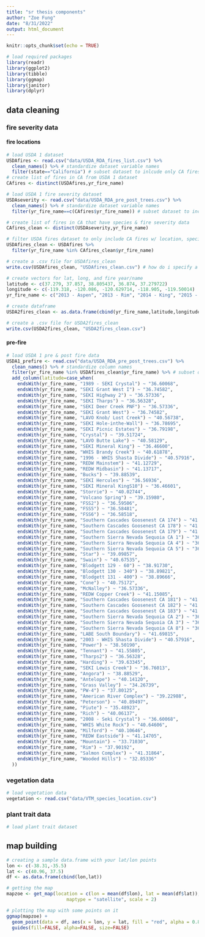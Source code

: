 ```yaml
---
title: "sr thesis components"
author: "Zoe Fung"
date: "8/31/2022"
output: html_document
---
```


```r
knitr::opts_chunk$set(echo = TRUE)
```

```r
# load required packages
library(readr)
library(ggplot2)
library(tibble)
library(ggmap)
library(janitor)
library(dplyr)
```

## data cleaning 

### fire severity data

#### fire locations
```r
# load USDA 1 dataset
USDAfires <- read.csv("data/USDA_RDA_fires_list.csv") %>%
  clean_names() %>% # standardize dataset variable names
  filter(state=="California") # subset dataset to inlcude only CA fires
# create list of fires in CA from USDA 1 dataset
CAfires <- distinct(USDAfires,yr_fire_name)

# load USDA 1 fire severity dataset
USDAseverity <- read.csv("data/USDA_RDA_pre_post_trees.csv") %>%
  clean_names() %>% # standardize dataset variable names
  filter(yr_fire_name==c(CAfires$yr_fire_name)) # subset dataset to include only CA fires

# create list of fires in CA that have species & fire severity data
CAfires_clean <- distinct(USDAseverity,yr_fire_name)

# filter USDA fires dataset to only include CA fires w/ location, species, & fire severity data
USDAfires_clean <- USDAfires %>%
  filter(yr_fire_name %in% CAfires_clean$yr_fire_name) 

# create a .csv file for USDAfires_clean
write.csv(USDAfires_clean, "USDAfires_clean.csv") # how do i specify a path for this file to be created in the data folder?

# create vectors for lat, long, and fire year/name
latitude <- c(37.279, 37.857, 38.805437, 36.874, 37.279722)
longitude <- c(-119.318, -120.086, -120.629714, -118.905, -119.50014)
yr_fire_name <- c("2013 - Aspen", "2013 - Rim", "2014 - King", "2015 - Rough", "2015 - Willow")

# create dataframe 
USDA2fires_clean <- as.data.frame(cbind(yr_fire_name,latitude,longitude))

# create a .csv file for USDA2fires_clean
write.csv(USDA2fires_clean, "USDA2fires_clean.csv")
```

#### pre-fire
```r
# load USDA 1 pre & post fire data
USDA1_prefire <- read.csv("data/USDA_RDA_pre_post_trees.csv") %>%
  clean_names() %>% # standardize column names
  filter(yr_fire_name %in% USDAfires_clean$yr_fire_name) %>% # subset data to only include CA fires w/ location, species, and fire severity data
  add_column(latitude=case_when(
    endsWith(yr_fire_name, "1989 - SEKI Crystal") ~ "36.60068",
    endsWith(yr_fire_name, "SEKI Grant West I") ~ "36.74582",
    endsWith(yr_fire_name, "SEKI Highway 2") ~ "36.57336",
    endsWith(yr_fire_name, "SEKI Tharps") ~ "36.56328",
    endsWith(yr_fire_name, "SEKI Deer Creek PNF") ~ "36.57336",
    endsWith(yr_fire_name, "SEKI Grant West") ~ "36.74582",
    endsWith(yr_fire_name, "LAVO Knob/ Lost Creek") ~ "40.56738",
    endsWith(yr_fire_name, "SEKI Hole-inthe-Wall") ~ "36.78695",
    endsWith(yr_fire_name, "SEKI Picnic Estates") ~ "36.79198",
    endsWith(yr_fire_name, "Crystal") ~ "39.51724",
    endsWith(yr_fire_name, "LAVO Butte Lake") ~ "40.58129",
    endsWith(yr_fire_name, "SEKI Mineral King") ~ "36.46600",
    endsWith(yr_fire_name, "WHIS Brandy Creek") ~ "40.61878",
    endsWith(yr_fire_name, "1996 - WHIS Shasta Divide") ~ "40.57916",
    endsWith(yr_fire_name, "REDW Mainstem") ~ "41.12729",
    endsWith(yr_fire_name, "REDW Midbasin") ~ "41.13717",
    endsWith(yr_fire_name, "Bucks") ~ "39.88539",
    endsWith(yr_fire_name, "SEKI Hercules") ~ "36.56936",
    endsWith(yr_fire_name, "SEKI Mineral KingS10") ~ "36.46601",
    endsWith(yr_fire_name, "Storrie") ~ "40.02744",
    endsWith(yr_fire_name, "Volcano Spring") ~ "39.15980",
    endsWith(yr_fire_name, "FSS2") ~ "36.59506",
    endsWith(yr_fire_name, "FSS5") ~ "36.58481",
    endsWith(yr_fire_name, "FSS6") ~ "36.58518",
    endsWith(yr_fire_name, "Southern Cascades Goosenest CA 174") ~ "41.54627",
    endsWith(yr_fire_name, "Southern Cascades Goosenest CA 178") ~ "41.56750",
    endsWith(yr_fire_name, "Southern Cascades Goosenest CA 179") ~ "41.58725",
    endsWith(yr_fire_name, "Southern Sierra Nevada Sequoia CA 1") ~ "36.59455",
    endsWith(yr_fire_name, "Southern Sierra Nevada Sequoia CA 4") ~ "36.58567",
    endsWith(yr_fire_name, "Southern Sierra Nevada Sequoia CA 5") ~ "36.58582",
    endsWith(yr_fire_name, "Star") ~ "39.09857",
    endsWith(yr_fire_name, "Swain") ~ "40.67535",
    endsWith(yr_fire_name, "Blodgett 129 - 60") ~ "38.91730",
    endsWith(yr_fire_name, "Blodgett 130 - 340") ~ "38.89821",
    endsWith(yr_fire_name, "Blodgett 131 - 400") ~ "38.89666",
    endsWith(yr_fire_name, "Cone") ~ "40.75172",
    endsWith(yr_fire_name, "McNalley") ~ "36.57336",
    endsWith(yr_fire_name, "REDW Copper Creek") ~ "41.15085",
    endsWith(yr_fire_name, "Southern Cascades Goosenest CA 181") ~ "41.60037",
    endsWith(yr_fire_name, "Southern Cascades Goosenest CA 182") ~ "41.56346",
    endsWith(yr_fire_name, "Southern Cascades Goosenest CA 183") ~ "41.55452",
    endsWith(yr_fire_name, "Southern Sierra Nevada Sequoia CA 2") ~ "36.59416",
    endsWith(yr_fire_name, "Southern Sierra Nevada Sequoia CA 3") ~ "36.59189",
    endsWith(yr_fire_name, "Southern Sierra Nevada Sequoia CA 8") ~ "36.57340",
    endsWith(yr_fire_name, "LABE South Boundary") ~ "41.69815",
    endsWith(yr_fire_name, "2003 - WHIS Shasta Divide") ~ "40.57916",
    endsWith(yr_fire_name, "Power") ~ "38.50190",
    endsWith(yr_fire_name, "Tennant") ~ "41.55805",
    endsWith(yr_fire_name, "Tharps2") ~ "36.56328",
    endsWith(yr_fire_name, "Harding") ~ "39.63345",
    endsWith(yr_fire_name, "SEKI Lewis Creek") ~ "36.76013",
    endsWith(yr_fire_name, "Angora") ~ "38.88529",
    endsWith(yr_fire_name, "Antelope") ~ "40.14120",
    endsWith(yr_fire_name, "Grass Valley") ~ "34.26739",
    endsWith(yr_fire_name, "PW-4") ~ "37.80125",
    endsWith(yr_fire_name, "American River Complex") ~ "39.22988",
    endsWith(yr_fire_name, "Peterson") ~ "40.89497",
    endsWith(yr_fire_name, "Piute") ~ "35.48923",
    endsWith(yr_fire_name, "Rich") ~ "40.06137",
    endsWith(yr_fire_name, "2008 - Seki Crystal") ~ "36.60068",
    endsWith(yr_fire_name, "WHIS White Rock") ~ "40.64606",
    endsWith(yr_fire_name, "Milford") ~ "40.10646",
    endsWith(yr_fire_name, "REDW Eastside") ~ "41.14705",
    endsWith(yr_fire_name, "Mountain") ~ "33.71030",
    endsWith(yr_fire_name, "Rim") ~ "37.90192",
    endsWith(yr_fire_name, "Salmon Complex") ~ "41.31864",
    endsWith(yr_fire_name, "Wooded Hills") ~ "32.85336"
  ))
```

### vegetation data
```r
# load vegetation data
vegetation <- read.csv("data/VTM_species_location.csv")
```

### plant trait data
```r
# load plant trait dataset
```

## map building
```r
# creating a sample data.frame with your lat/lon points
lon <- c(-38.31,-35.5)
lat <- c(40.96, 37.5)
df <- as.data.frame(cbind(lon,lat))

# getting the map
mapzoe <- get_map(location = c(lon = mean(df$lon), lat = mean(df$lat)), zoom = 4,
                      maptype = "satellite", scale = 2)

# plotting the map with some points on it
ggmap(mapzoe) +
  geom_point(data = df, aes(x = lon, y = lat, fill = "red", alpha = 0.8), size = 5, shape = 21) +
  guides(fill=FALSE, alpha=FALSE, size=FALSE)
```


